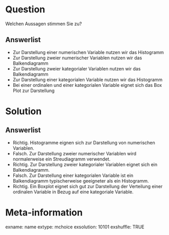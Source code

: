 Question 
======== 

Welchen Aussagen stimmen Sie zu? 

Answerlist
----------

* Zur Darstellung einer numerischen Variable nutzen wir das Histogramm
* Zur Darstellung zweier numerischer Variablen nutzen wir das Balkendiagramm
* Zur Darstellung zweier kategorialer Variablen nutzen wir das Balkendiagramm
* Zur Darstellung einer kategorialen Variable nutzen wir das Histogramm
* Bei einer ordinalen und einer kategorialen Variable eignet sich das Box Plot zur Darstellung

Solution
========

Answerlist
----------

* Richtig. Histogramme eignen sich zur Darstellung von numerischen Variablen.
* Falsch. Zur Darstellung zweier numerischer Variablen wird normalerweise ein Streudiagramm verwendet.
* Richtig. Zur Darstellung zweier kategorialer Variablen eignet sich ein Balkendiagramm.
* Falsch. Zur Darstellung einer kategorialen Variable ist ein Balkendiagramm typischerweise geeigneter als ein Histogramm.
* Richtig. Ein Boxplot eignet sich gut zur Darstellung der Verteilung einer ordinalen Variable in Bezug auf eine kategoriale Variable.

Meta-information
================
exname: name
extype: mchoice 
exsolution: 10101
exshuffle: TRUE